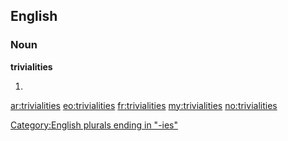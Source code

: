 ==English==

===Noun===
'''trivialities'''

# {{plural of|[[triviality]]}}

[[Category:English plurals ending in "-ies"]]

[[ar:trivialities]]
[[eo:trivialities]]
[[fr:trivialities]]
[[my:trivialities]]
[[no:trivialities]]